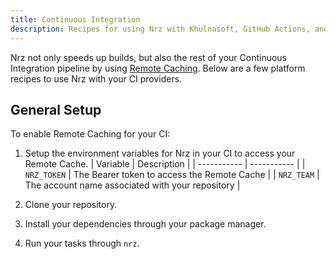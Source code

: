 ```yaml
---
title: Continuous Integration
description: Recipes for using Nrz with Khulnasoft, GitHub Actions, and other continuous integration providers.
---
```



Nrz not only speeds up builds, but also the rest of your Continuous Integration pipeline by using [Remote Caching](/repo/docs/core-concepts/remote-caching). Below are a few platform recipes to use Nrz with your CI providers.

<Cards>

<Card
  title="Khulnasoft (Zero configuration)"
  href="/repo/docs/guides/ci-vendors/khulnasoft"
/>

<Card
  title="GitHub Actions"
  href="/repo/docs/guides/ci-vendors/github-actions"
/>

<Card title="CircleCI" href="/repo/docs/guides/ci-vendors/circleci" />

<Card title="GitLab CI" href="/repo/docs/guides/ci-vendors/gitlab-ci" />

<Card title="Travis CI" href="/repo/docs/guides/ci-vendors/travis-ci" />

</Cards>

## General Setup

To enable Remote Caching for your CI:

1. Setup the environment variables for Nrz in your CI to access your Remote Cache.
   | Variable | Description |
   | ----------- | ----------- |
   | `NRZ_TOKEN` | The Bearer token to access the Remote Cache |
   | `NRZ_TEAM` | The account name associated with your repository |

2. Clone your repository.
3. Install your dependencies through your package manager.
4. Run your tasks through `nrz`.
